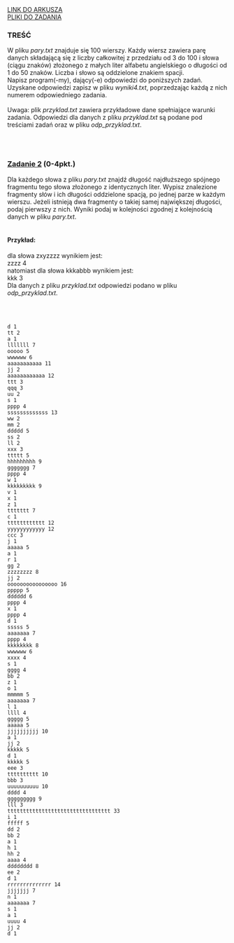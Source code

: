 
<div className="box_link"><a className="link  link_materials" target="_blank" href="https://cke.gov.pl/images/_EGZAMIN_MATURALNY_OD_2015/Arkusze_egzaminacyjne/2020/formula_od_2015/informatyka/MIN-R2_1P-202.pdf">LINK DO ARKUSZA</a>
<br/>
<a className="link  link_materials" href="http://cke.gov.pl/images/_EGZAMIN_MATURALNY_OD_2015/Arkusze_egzaminacyjne/2020/formula_od_2015/informatyka/Dane_PR2.zip">PLIKI DO ZADANIA</a>
<br/>
</div>

### TREŚĆ
W pliku <i>pary.txt</i> znajduje się 100 wierszy. Każdy wiersz zawiera parę danych składającą
się z liczby całkowitej z przedziału od 3 do 100 i słowa (ciągu znaków) złożonego z małych
liter alfabetu angielskiego o długości od 1 do 50 znaków. Liczba i słowo są oddzielone znakiem
spacji.<br/>
Napisz <span className="bold">program(-my)</span>, dający(-e) odpowiedzi do poniższych zadań. Uzyskane odpowiedzi
zapisz w pliku <i>wyniki4.txt</i>, poprzedzając każdą z nich numerem odpowiedniego zadania.<br/><br/>
<span className="bold">Uwaga</span>: plik <i>przyklad.txt</i> zawiera przykładowe dane spełniające warunki zadania.
Odpowiedzi dla danych z pliku <i>przyklad.txt</i> są podane pod treściami zadań oraz w pliku
<i>odp_przyklad.txt</i>. 

<br/><br/>

### <u>Zadanie 2</u>   (0-4pkt.)
Dla każdego słowa z pliku <i>pary.txt</i> znajdź długość najdłuższego spójnego fragmentu tego
słowa złożonego z identycznych liter. Wypisz znalezione fragmenty słów i ich długości
oddzielone spacją, po jednej parze w każdym wierszu. Jeżeli istnieją dwa fragmenty o takiej
samej największej długości, podaj pierwszy z nich. Wyniki podaj w kolejności zgodnej
z kolejnością danych w pliku <i>pary.txt</i>.<br/><br/>

#### Przykład:
dla słowa zxyzzzz wynikiem jest:<br/>
zzzz 4<br/>
natomiast dla słowa kkkabbb wynikiem jest:<br/>
kkk 3<br/>
Dla danych z pliku <i>przyklad.txt</i> odpowiedzi podano w pliku <i>odp_przyklad.txt</i>. 

<br/><br/>

<Dropdown title="ODPOWIEDŹ">

```text
d 1
tt 2
a 1
lllllll 7
ooooo 5
wwwwww 6
aaaaaaaaaaa 11
jj 2
aaaaaaaaaaaa 12
ttt 3
qqq 3
uu 2
s 1
pppp 4
sssssssssssss 13
ww 2
mm 2
ddddd 5
ss 2
ll 2
xxx 3
ttttt 5
hhhhhhhhh 9
ggggggg 7
pppp 4
w 1
kkkkkkkkk 9
v 1
x 1
z 1
ttttttt 7
c 1
tttttttttttt 12
yyyyyyyyyyyy 12
ccc 3
j 1
aaaaa 5
a 1
r 1
gg 2
zzzzzzzz 8
jj 2
oooooooooooooooo 16
ppppp 5
dddddd 6
pppp 4
x 1
pppp 4
d 1
sssss 5
aaaaaaa 7
pppp 4
kkkkkkkk 8
wwwwww 6
xxxx 4
s 1
gggg 4
bb 2
z 1
o 1
mmmmm 5
aaaaaaa 7
l 1
llll 4
ggggg 5
aaaaa 5
jjjjjjjjjj 10
a 1
jj 2
kkkkk 5
d 1
kkkkk 5
eee 3
tttttttttt 10
bbb 3
uuuuuuuuuu 10
dddd 4
ggggggggg 9
lll 3
ttttttttttttttttttttttttttttttttt 33
i 1
fffff 5
dd 2
bb 2
a 1
h 1
hh 2
aaaa 4
dddddddd 8
ee 2
d 1
rrrrrrrrrrrrrr 14
jjjjjjj 7
n 1
aaaaaaa 7
s 1
a 1
uuuu 4
jj 2
d 1
```

</Dropdown>
